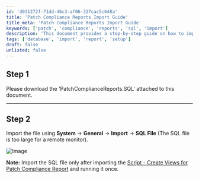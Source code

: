 ```yaml
---
id: 'd031272f-71dd-46c3-af06-327cac5c648a'
title: 'Patch Compliance Reports Import Guide'
title_meta: 'Patch Compliance Reports Import Guide'
keywords: ['patch', 'compliance', 'reports', 'sql', 'import']
description: 'This document provides a step-by-step guide on how to import the PatchComplianceReports.SQL file into your system. It includes instructions for downloading the file and the necessary steps to ensure a successful import after creating the required views.'
tags: ['database', 'import', 'report', 'setup']
draft: false
unlisted: false
---
```

## Step 1
Please download the 'PatchComplianceReports.SQL' attached to this document.

---

## Step 2
Import the file using **System** → **General** → **Import** → **SQL File** (The SQL file is too large for a remote monitor).

![Image](../../../static/img/Patch-Compliance-Reporting-SQL-Import-Attachment/image_1.png)

**Note:** Import the SQL file only after importing the [Script - Create Views for Patch Compliance Report](https://proval.itglue.com/5078775/docs/17897696) and running it once.












